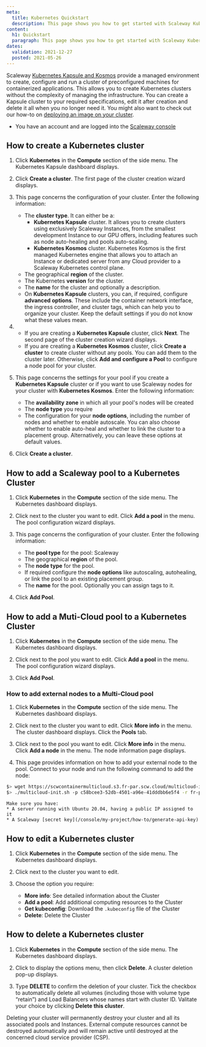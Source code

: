 ```yaml
---
meta:
  title: Kubernetes Quickstart
  description: This page shows you how to get started with Scaleway Kubernetes Kapsule and Kosmos.
content:
  h1: Quickstart
  paragraph: This page shows you how to get started with Scaleway Kubernetes.
dates:
  validation: 2021-12-27
  posted: 2021-05-26
---
```


Scaleway [Kubernetes Kapsule and Kosmos](/compute/kubernetes/concepts#kubernetes) provide a managed environment to create, configure and run a cluster of preconfigured machines for containerized applications. This allows you to create Kubernetes clusters without the complexity of managing the infrastructure. You can create a Kapsule cluster to your required specifications, edit it after creation and delete it all when you no longer need it. You might also want to check out our how-to on [deploying an image on your cluster](/compute/kubernetes/how-to/deploy-image-from-container-registry).

<Message type="requirement">

  - You have an account and are logged into the [Scaleway console](https://console.scaleway.com) 

</Message>

## How to create a Kubernetes cluster

1. Click **Kubernetes** in the **Compute** section of the side menu. The Kubernetes Kapsule dashboard displays.

2. Click **Create a cluster**. The first page of the cluster creation wizard displays.

3. This page concerns the configuration of your cluster. Enter the following information:
    * The **cluster type**. It can either be a: 
      * **Kubernetes Kapsule** cluster. It allows you to create clusters using exclusively Scaleway Instances, from the smallest development Instance to our GPU offers, including features such as node auto-healing and pools auto-scaling. 
      * **Kubernetes Kosmos** cluster. Kubernetes Kosmos is the first managed Kubernetes engine that allows you to attach an Instance or dedicated server from any Cloud provider to a Scaleway Kubernetes control plane.
    * The geographical **region** of the cluster.
    * The Kubernetes **version** for the cluster.
    * The **name** for the cluster and optionally a description.
    * On **Kubernetes Kapsule** clusters, you can, if required, configure **advanced options**. These include the container network interface, the ingress controller, and cluster tags, which can help you to organize your cluster. Keep the default settings if you do not know what these values mean.

4. * If you are creating a **Kubernetes Kapsule** cluster, click **Next**. The second page of the cluster creation wizard displays.
   * If you are creating a **Kubernetes Kosmos** cluster, click **Create a cluster** to create cluster without any pools. You can add them to the cluster later. Otherwise, click **Add and configure a Pool** to configure a node pool for your cluster.

5.  This page concerns the settings for your pool if you create a **Kubernetes Kapsule** cluster or if you want to use Scaleway nodes for your cluster with **Kubernetes Kosmos**. Enter the following information:
    * The **availability zone** in which all your pool's nodes will be created
    * The **node type** you require
    * The configuration for your **node options**, including the number of nodes and whether to enable autoscale. You can also choose whether to enable auto-heal and whether to link the cluster to a placement group. Alternatively, you can leave these options at default values.

6. Click **Create a cluster**.

## How to add a Scaleway pool to a Kubernetes Cluster

1. Click **Kubernetes** in the **Compute** section of the side menu. The Kubernetes dashboard displays.

2. Click <Icon name="more" /> next to the cluster you want to edit. Click **Add a pool** in the menu. The pool configuration wizard displays. 

3. This page concerns the configuration of your cluster. Enter the following information:
    - The **pool type** for the pool: Scaleway 
    - The geographical **region** of the pool.
    - The **node type** for the pool. 
    - If required configure the **node options** like autoscaling, autohealing, or link the pool to an existing placement group.
    - The **name** for the pool. Optionally you can assign tags to it.

4. Click **Add Pool**.


## How to add a Muti-Cloud pool to a Kubernetes Cluster

1. Click **Kubernetes** in the **Compute** section of the side menu. The Kubernetes dashboard displays.

2. Click <Icon name="more" /> next to the pool you want to edit. Click **Add a pool** in the menu. The pool configuration wizard displays. 

3. Click **Add Pool**. 

### How to add external nodes to a Multi-Cloud pool

1. Click **Kubernetes** in the **Compute** section of the side menu. The Kubernetes dashboard displays.

2. Click <Icon name="more" /> next to the cluster you want to edit. Click **More info** in the menu. The cluster dashboard displays. Click the **Pools** tab. 

3. Click <Icon name="more" /> next to the pool you want to edit. Click **More info** in the menu. Click **Add a node** in the menu. The node information page displays. 

4. This page provides information on how to add your external node to the pool. Connect to your node and run the following command to add the node: 

  ```sh 
  $> wget https://scwcontainermulticloud.s3.fr-par.scw.cloud/multicloud-init.sh && chmod +x multicloud-init.sh
  $> ./multicloud-init.sh -p c58bcee3-52db-4501-a96e-41dddbb6e5f4 -r fr-par -t SCW_SECRET_KEY
  ```

  <Message type="important">

    Make sure you have: 
    * A server running with Ubuntu 20.04, having a public IP assigned to it
    * A Scaleway [secret key](/console/my-project/how-to/generate-api-key)

  </Message>

## How to edit a Kubernetes cluster

1. Click **Kubernetes** in the **Compute** section of the side menu. The Kubernetes dashboard displays.

2. Click <Icon name="more" /> next to the cluster you want to edit.

3. Choose the option you require:
    * **More info**: See detailed information about the Cluster
    * **Add a pool**: Add additional computing resources to the Cluster
    * **Get kubeconfig**: Download the `.kubeconfig` file of the Cluster
    * **Delete**: Delete the Cluster

## How to delete a Kubernetes cluster

1. Click **Kubernetes** in the **Compute** section of the side menu. The Kubernetes dashboard displays.

2. Click <Icon name="more" /> to display the options menu, then click **Delete**. A cluster deletion pop-up displays. 

3. Type **DELETE** to confirm the deletion of your cluster. Tick the checkbox to automatically delete all volumes (including those with volume type “retain”) and Load Balancers whose names start with cluster ID. Valitate your choice by clicking **Delete this cluster**. 

<Message type="important">
Deleting your cluster will permanently destroy your cluster and all its associated pools and Instances. External compute resources cannot be destroyed automatically and will remain active until destroyed at the concerned cloud service provider (CSP).
</Message>

